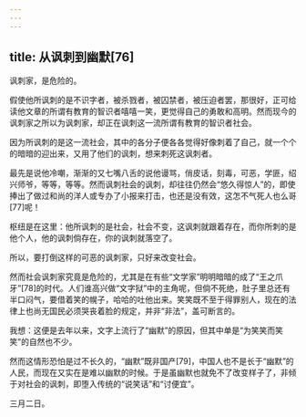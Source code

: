 ```yaml
---
---
---
```

title: 从讽刺到幽默[76]
---




讽刺家，是危险的。

假使他所讽刺的是不识字者，被杀戮者，被囚禁者，被压迫者罢，那很好，正可给读他文章的所谓有教育的智识者嘻嘻一笑，更觉得自己的勇敢和高明。然而现今的讽刺家之所以为讽刺家，却正在讽刺这一流所谓有教育的智识者社会。

因为所讽刺的是这一流社会，其中的各分子便各各觉得好像刺着了自己，就一个个的暗暗的迎出来，又用了他们的讽刺，想来刺死这讽刺者。

最先是说他冷嘲，渐渐的又七嘴八舌的说他谩骂，俏皮话，刻毒，可恶，学匪，绍兴师爷，等等，等等。然而讽刺社会的讽刺，却往往仍然会“悠久得惊人”的，即使捧出了做过和尚的洋人或专办了小报来打击，也还是没有效，这怎不气死人也么哥[77]呢！

枢纽是在这里：他所讽刺的是社会，社会不变，这讽刺就跟着存在，而你所刺的是他个人，他的讽刺倘存在，你的讽刺就落空了。

所以，要打倒这样的可恶的讽刺家，只好来改变社会。

然而社会讽刺家究竟是危险的，尤其是在有些“文学家”明明暗暗的成了“王之爪牙”[78]的时代。人们谁高兴做“文字狱”中的主角呢，但倘不死绝，肚子里总还有半口闷气，要借着笑的幌子，哈哈的吐他出来。笑笑既不至于得罪别人，现在的法律上也尚无国民必须哭丧着脸的规定，并非“非法”，盖可断言的。

我想：这便是去年以来，文字上流行了“幽默”的原因，但其中单是“为笑笑而笑笑”的自然也不少。

然而这情形恐怕是过不长久的，“幽默”既非国产[79]，中国人也不是长于“幽默”的人民，而现在又实在是难以幽默的时候。于是虽幽默也就免不了改变样子了，非倾于对社会的讽刺，即堕入传统的“说笑话”和“讨便宜”。

三月二日。